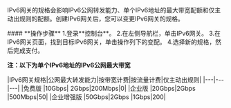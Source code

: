 IPv6网关的规格会影响IPv6公网转发能力、单个IPv6地址的最大带宽配额和仅主动出规则的配额。创建IPv6网关后，您可以变更IPv6网关的规格。
<td>
#### **操作步骤**
1.登录**控制台**。
2.在左侧导航栏，单击IPv6网关。
3.在IPv6网关页面，找到目标IPv6网关，单击操作列下的变配。
4.选择新的规格，然后完成支付。

**注：以下为单个IPv6地址的IPv6公网最大带宽**

|IPv6网关规格|公网最大转发能力|按带宽计费|按流量计费|仅主动出规则|
|---|---|---|
|免费版	|10Gbps| 2Gbps|200Mbps|0|
|企业版	|20Gbps|2Gbps |500Mbps|50|
|企业增强版	|50Gbps|2Gbps |1Gbps|200|